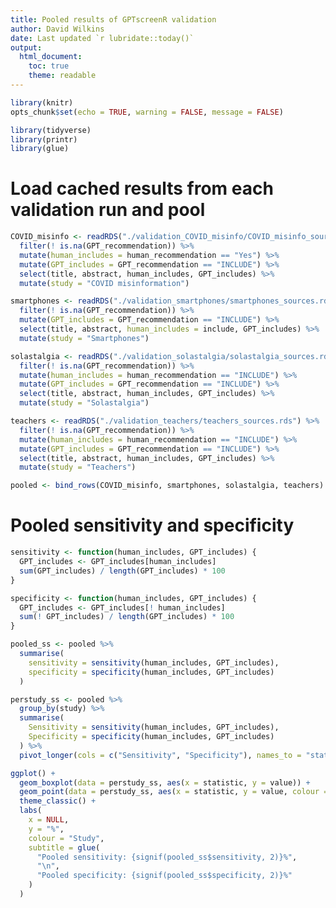 ```yaml
---
title: Pooled results of GPTscreenR validation
author: David Wilkins
date: Last updated `r lubridate::today()`
output:
  html_document:
    toc: true
    theme: readable
---
```


```r
library(knitr)
opts_chunk$set(echo = TRUE, warning = FALSE, message = FALSE)
```

```r
library(tidyverse)
library(printr)
library(glue)
```

# Load cached results from each validation run and pool

```r
COVID_misinfo <- readRDS("./validation_COVID_misinfo/COVID_misinfo_sources.rds") %>%
  filter(! is.na(GPT_recommendation)) %>%
  mutate(human_includes = human_recommendation == "Yes") %>%
  mutate(GPT_includes = GPT_recommendation == "INCLUDE") %>%
  select(title, abstract, human_includes, GPT_includes) %>%
  mutate(study = "COVID misinformation")

smartphones <- readRDS("./validation_smartphones/smartphones_sources.rds") %>%
  filter(! is.na(GPT_recommendation)) %>%
  mutate(GPT_includes = GPT_recommendation == "INCLUDE") %>%
  select(title, abstract, human_includes = include, GPT_includes) %>%
  mutate(study = "Smartphones")

solastalgia <- readRDS("./validation_solastalgia/solastalgia_sources.rds") %>%
  filter(! is.na(GPT_recommendation)) %>%
  mutate(human_includes = human_recommendation == "INCLUDE") %>%
  mutate(GPT_includes = GPT_recommendation == "INCLUDE") %>%
  select(title, abstract, human_includes, GPT_includes) %>%
  mutate(study = "Solastalgia")

teachers <- readRDS("./validation_teachers/teachers_sources.rds") %>%
  filter(! is.na(GPT_recommendation)) %>%
  mutate(human_includes = human_recommendation == "INCLUDE") %>%
  mutate(GPT_includes = GPT_recommendation == "INCLUDE") %>%
  select(title, abstract, human_includes, GPT_includes) %>%
  mutate(study = "Teachers")

pooled <- bind_rows(COVID_misinfo, smartphones, solastalgia, teachers)
```

# Pooled sensitivity and specificity

```r
sensitivity <- function(human_includes, GPT_includes) {
  GPT_includes <- GPT_includes[human_includes]
  sum(GPT_includes) / length(GPT_includes) * 100
}

specificity <- function(human_includes, GPT_includes) {
  GPT_includes <- GPT_includes[! human_includes]
  sum(! GPT_includes) / length(GPT_includes) * 100
}

pooled_ss <- pooled %>%
  summarise(
    sensitivity = sensitivity(human_includes, GPT_includes),
    specificity = specificity(human_includes, GPT_includes)
  )

perstudy_ss <- pooled %>%
  group_by(study) %>%
  summarise(
    Sensitivity = sensitivity(human_includes, GPT_includes),
    Specificity = specificity(human_includes, GPT_includes)
  ) %>%
  pivot_longer(cols = c("Sensitivity", "Specificity"), names_to = "statistic")

ggplot() +
  geom_boxplot(data = perstudy_ss, aes(x = statistic, y = value)) +
  geom_point(data = perstudy_ss, aes(x = statistic, y = value, colour = study)) +
  theme_classic() +
  labs(
    x = NULL,
    y = "%",
    colour = "Study",
    subtitle = glue(
      "Pooled sensitivity: {signif(pooled_ss$sensitivity, 2)}%",
      "\n",
      "Pooled specificity: {signif(pooled_ss$specificity, 2)}%"
    )
  )
```
